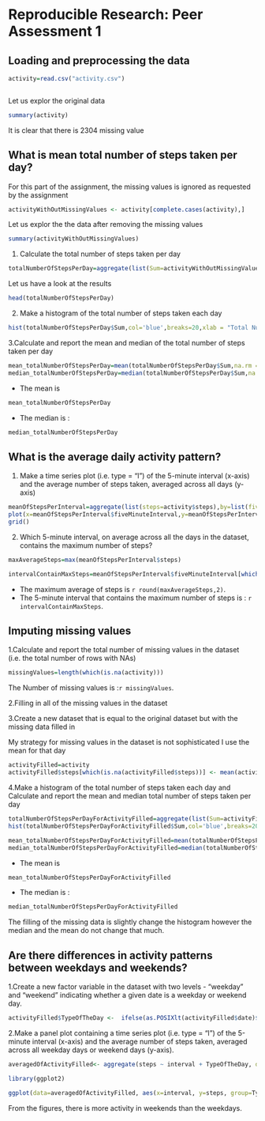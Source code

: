 
Reproducible Research: Peer Assessment 1
========================================


## Loading and preprocessing the data

```r

activity=read.csv("activity.csv")



```
Let us explor the original data
```r

summary(activity)
```
It is clear that there is 2304 missing value

## What is mean total number of steps taken per day?

For this part of the assignment, the missing values is ignored as requested by the assignment

```r

activityWithOutMissingValues <- activity[complete.cases(activity),]

```
Let us explor the the  data after removing the missing values

```r

summary(activityWithOutMissingValues)
```

1. Calculate the total number of steps taken per day

```r


totalNumberOfStepsPerDay=aggregate(list(Sum=activityWithOutMissingValues$steps),by=list(Date=activityWithOutMissingValues$date),FUN=sum)
```
Let us  have a look at the results

```r
head(totalNumberOfStepsPerDay)

```
2. Make a histogram of the total number of steps taken each day

```r
hist(totalNumberOfStepsPerDay$Sum,col='blue',breaks=20,xlab = "Total Number Of Steps per Day",main = "")

```

3.Calculate and report the mean and median of the total number of steps taken per day

```r

mean_totalNumberOfStepsPerDay=mean(totalNumberOfStepsPerDay$Sum,na.rm = TRUE)
median_totalNumberOfStepsPerDay=median(totalNumberOfStepsPerDay$Sum,na.rm = TRUE)

```
* The mean is 


```r
mean_totalNumberOfStepsPerDay
```

* The median is :

```r
median_totalNumberOfStepsPerDay
```


## What is the average daily activity pattern?

1. Make a time series plot (i.e. type = "l") of the 5-minute interval (x-axis) and the average number of steps taken, averaged across all days (y-axis)

```r
meanOfStepsPerInterval=aggregate(list(steps=activity$steps),by=list(fiveMinuteInterval=activity$interval),FUN=mean,na.rm=TRUE)
plot(x=meanOfStepsPerInterval$fiveMinuteInterval,y=meanOfStepsPerInterval$steps,type="l",col='blue',xlab ="Five Minute Interval",ylab="Average Taken Steps")
grid()

```

2. Which 5-minute interval, on average across all the days in the dataset, contains the maximum number of steps?
```r
maxAverageSteps=max(meanOfStepsPerInterval$steps)

intervalContainMaxSteps=meanOfStepsPerInterval$fiveMinuteInterval[which.max(meanOfStepsPerInterval$steps)]

```

* The maximum average of steps is `r round(maxAverageSteps,2)`. 
* The 5-minute interval that contains the maximum number of steps is : `r intervalContainMaxSteps`. 

## Imputing missing values

1.Calculate and report the total number of missing values in the dataset (i.e. the total number of rows with NAs)

```r
missingValues=length(which(is.na(activity)))
```
The Number of missing values is :`r missingValues`.


2.Filling in all of the missing values in the dataset

3.Create a new dataset that is equal to the original dataset but with the missing data filled in

 My strategy  for  missing values in the dataset is not  sophisticated I use  the mean for that day

```r
activityFilled=activity
activityFilled$steps[which(is.na(activityFilled$steps))] <- mean(activity$steps, na.rm = T)


```
4.Make a histogram of the total number of steps taken each day and Calculate and report the mean and median total number of steps taken per day

```r
totalNumberOfStepsPerDayForActivityFilled=aggregate(list(Sum=activityFilled$steps),by=list(Date=activityFilled$date),FUN=sum)
hist(totalNumberOfStepsPerDayForActivityFilled$Sum,col='blue',breaks=20,xlab = "Total Number Of Steps per Day",main = "")


```

```r

mean_totalNumberOfStepsPerDayForActivityFilled=mean(totalNumberOfStepsPerDayForActivityFilled$Sum,na.rm = TRUE)
median_totalNumberOfStepsPerDayForActivityFilled=median(totalNumberOfStepsPerDayForActivityFilled$Sum,na.rm = TRUE)

```
* The mean is 


```r
mean_totalNumberOfStepsPerDayForActivityFilled
```

* The median is :

```r
median_totalNumberOfStepsPerDayForActivityFilled
```

The filling of the missing data is slightly change the histogram however the median and the mean do not change that much.



## Are there differences in activity patterns between weekdays and weekends?

1.Create a new factor variable in the dataset with two levels - "weekday" and "weekend" indicating whether a given date is a weekday or weekend day.

```r
activityFilled$TypeOfTheDay <-  ifelse(as.POSIXlt(activityFilled$date)$wday %in% c(0,6), 'Weekend', 'Weekday')
```
2.Make a panel plot containing a time series plot (i.e. type = "l") of the 5-minute interval (x-axis) and the average number of steps taken, averaged across all weekday days or weekend days (y-axis). 

```r
averagedOfActivityFilled<- aggregate(steps ~ interval + TypeOfTheDay, data=activityFilled, mean)
```
```r
library(ggplot2)

ggplot(data=averagedOfActivityFilled, aes(x=interval, y=steps, group=TypeOfTheDay)) +geom_line(aes(color=TypeOfTheDay)) +facet_wrap(~ TypeOfTheDay, nrow=2)+ylab("Average Number of Steps")+xlab("Five-Minute Interval ")+theme_bw()
```

From the figures, there is more activity in weekends than the weekdays.
